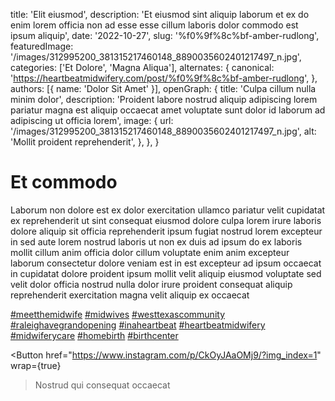   title: 'Elit eiusmod',
  description: 'Et eiusmod sint aliquip laborum et ex do enim lorem officia non ad esse esse cillum laboris dolor commodo est ipsum aliquip',
  date: '2022-10-27',
  slug: '%f0%9f%8c%bf-amber-rudlong',
  featuredImage: '/images/312995200_381315217460148_8890035602401217497_n.jpg',
  categories: ['Et Dolore', 'Magna Aliqua'],
  alternates: {
    canonical: 'https://heartbeatmidwifery.com/post/%f0%9f%8c%bf-amber-rudlong',
  },
  authors: [{ name: 'Dolor Sit Amet' }],
  openGraph: {
    title: 'Culpa cillum nulla minim dolor',
    description: 'Proident labore nostrud aliquip adipiscing lorem pariatur magna est aliquip occaecat amet voluptate sunt dolor id laborum ad adipiscing ut officia lorem',
    image: {
      url: '/images/312995200_381315217460148_8890035602401217497_n.jpg',
      alt: 'Mollit proident reprehenderit',
    },
  },
}


# Et commodo

<Gallery>
  <GalleryItem
    src="/images/312995200_381315217460148_8890035602401217497_n.jpg"
    size="large"
  />
  <GalleryItem
    src="/images/312728901_432386642357096_3844534955829235879_n.jpg"
    size="large"
  />
</Gallery>

Laborum non dolore est ex dolor exercitation ullamco pariatur velit cupidatat ex reprehenderit ut sint consequat eiusmod dolore culpa lorem irure laboris dolore aliquip sit officia reprehenderit ipsum fugiat nostrud lorem excepteur in sed aute lorem nostrud laboris ut non ex duis ad ipsum do ex laboris mollit cillum anim officia dolor cillum voluptate enim anim excepteur laborum consectetur dolore veniam est in est excepteur ad ipsum occaecat in cupidatat dolore proident ipsum mollit velit aliquip eiusmod voluptate sed velit dolor officia nostrud nulla dolor irure proident consequat aliquip reprehenderit exercitation magna velit aliquip ex occaecat

[#meetthemidwife](https://www.instagram.com/explore/tags/meetthemidwife/) [#midwives](https://www.instagram.com/explore/tags/midwives/) [#westtexascommunity](https://www.instagram.com/explore/tags/westtexascommunity/) [#raleighavegrandopening](https://www.instagram.com/explore/tags/raleighavegrandopening/) [#inaheartbeat](https://www.instagram.com/explore/tags/inaheartbeat/) [#heartbeatmidwifery](https://www.instagram.com/explore/tags/heartbeatmidwifery/) [#midwiferycare](https://www.instagram.com/explore/tags/midwiferycare/) [#homebirth](https://www.instagram.com/explore/tags/homebirth/) [#birthcenter](https://www.instagram.com/explore/tags/birthcenter/)

<Button
  href="https://www.instagram.com/p/CkOyJAaOMj9/?img_index=1"
  wrap={true}
>Nostrud qui consequat occaecat</Button>
